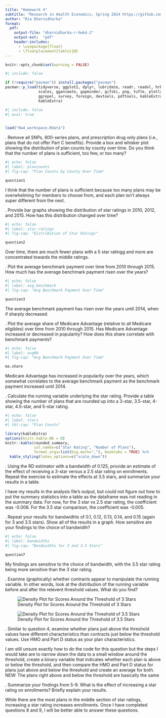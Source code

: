 ```yaml
---
title: "Homework 4"
subtitle: "Research in Health Economics, Spring 2024 https://github.com/riadharnidharka/Econ470HW4"
author: "Ria Dharnidharka"
format:
  pdf:
    output-file: "dharnidharka-r-hwk4-2"
    output-ext:  "pdf"
    header-includes:
      - \usepackage{float}
      - \floatplacement{table}{H}
---
```

```r
knitr::opts_chunk$set(warning = FALSE)
```

```r
#| include: false

if (!require("pacman")) install.packages("pacman")
pacman::p_load(tidyverse, ggplot2, dplyr, lubridate, readr, readxl, hrbrthemes, fixest,
               scales, gganimate, gapminder, gifski, png, tufte, plotly, OECD,
               ggrepel, survey, foreign, devtools, pdftools, kableExtra, modelsummary,
               kableExtra)
```
```r
#| include: false
#| eval: true

 
load("Hw4_workspace.Rdata")
```
\newpage

\vspace{.2in}
\noindent 1. Remove all SNPs, 800-series plans, and prescription drug only plans (i.e., plans that do not offer Part C benefits). Provide a box and whisker plot showing the distribution of plan counts by county over time. Do you think that the number of plans is sufficient, too few, or too many?

```r
#| echo: false
#| label: plancounts
#| fig-cap: "Plan Counts by County Over Time"

question1
```

I think that the number of plans is sufficient because too many plans may be overwhelming for members to choose from, and each plan isn't always super different from the next. 

\newpage
\vspace{.2in}
\noindent 2. Provide bar graphs showing the distribution of star ratings in 2010, 2012, and 2015. How has this distribution changed over time?

```r
#| echo: false
#| label: star.ratings
#| fig-cap: "Distribution of Star Ratings"

question2
```

Over time, there are much fewer plans with a 5 star ratingg and more are concentrated towards the middle ratings. 

\newpage
\vspace{.2in}
\noindent 3. Plot the average benchmark payment over time from 2010 through 2015. How much has the average benchmark payment risen over the years?

```r
#| echo: false
#| label: avg.benchmark
#| fig-cap: "Avg Benchmark Payment Over Time"

question3
```

The average benchmark payment has risen over the years until 2014, when if sharply decreased. 

\newpage
\vspace{.2in}
\noindent 4. Plot the average share of Medicare Advantage (relative to all Medicare eligibles) over time from 2010 through 2015. Has Medicare Advantage increased or decreased in popularity? How does this share correlate with benchmark payments?

```r
#| echo: false
#| label: avgMA
#| fig-cap: "Avg Benchmark Payment Over Time"

ma.share
```

Medicare Advantage has increased in popularity over the years, which somewhat correlates to the average benchmark payment as the benchmark payment increased until 2014. 

\newpage
\vspace{.2in}
\noindent 5. Calculate the running variable underlying the star rating. Provide a table showing the number of plans that are rounded up into a 3-star, 3.5-star, 4-star, 4.5-star, and 5-star rating.

```r
#| echo: false
#| label: stars
#| tbl-cap: "Plan Counts"

library(kableExtra)
options(knitr.kable.NA = 0)
knitr::kable(rounded_summary, 
             col.names=c("Star Rating", "Number of Plans"),
             format.args=list(big.mark=","), booktabs = TRUE) %>%
  kable_styling(latex_options=c("scale_down"))

```
\newpage

\vspace{.2in}
\noindent 6. Using the RD estimator with a bandwidth of 0.125, provide an estimate of the effect of receiving a 3-star versus a 2.5 star rating on enrollments. Repeat the exercise to estimate the effects at 3.5 stars, and summarize your results in a table.

I have my results in the analysis file's output, but could not figure out how to put the summary statistics into a table as the dataframe was not reading in the summary data. For now, for the 3 star vs 2.5 star rating, the coefficient was -0.008. For the 3.5 star comparison, the coefficient was -0.005. 

\newpage
\vspace{.2in}
\noindent 7. Repeat your results for bandwidhts of 0.1, 0.12, 0.13, 0.14, and 0.15 (again for 3 and 3.5 stars). Show all of the results in a graph. How sensitive are your findings to the choice of bandwidth?

```r
#| echo: false
#| label: bandwidths
#| fig-cap: "Bandwidths for 3 and 3.5 Stars"

question7
```

My findings are sensitive to the choice of bandwidth, with the 3.5 star rating being more sensitive than the 3 star rating. 

\newpage
\vspace{.2in}
\noindent 8. Examine (graphically) whether contracts appear to manipulate the running variable. In other words, look at the distribution of the running variable before and after the relevent threshold values. What do you find?

![Density Plot for Scores Around the Threshold of 3 Stars](density_plot_3.png)

![Density Plot for Scores Around the Threshold of 3.5 Stars](density_plot_3.5.png)


\newpage
\vspace{.2in}
\noindent 9. Similar to question 4, examine whether plans just above the threshold values have different characteristics than contracts just below the threshold values. Use HMO and Part D status as your plan characteristics.

I am still unsure exactly how to do the code for this question but the steps I would take are to narrow down the data to a small window around the threshold, create a binary variable that indicates whether each plan is above or below the threshold, and then compare the HMO and Part D status for plans just above and below the threshold and create an average for both. NEW: The plans right above and below the threshold are basically the same

\newpage
\vspace{.2in}
\noindent 10. Summarize your findings from 5-9. What is the effect of increasing a star rating on enrollments? Briefly explain your results.

While there are the most plans in the middle section of star ratings, increasing a star rating increases enrollments. Once I have completed questions 8 and 9, I will be better able to answer these questions. 

